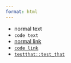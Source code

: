 ```yaml
---
format: html
---
```


* normal text
* `code text`
* [normal link](https://quarto.org)
* [`code link`](https://quarto.org)
* [`testthat::test_that`](https://quarto.org)
